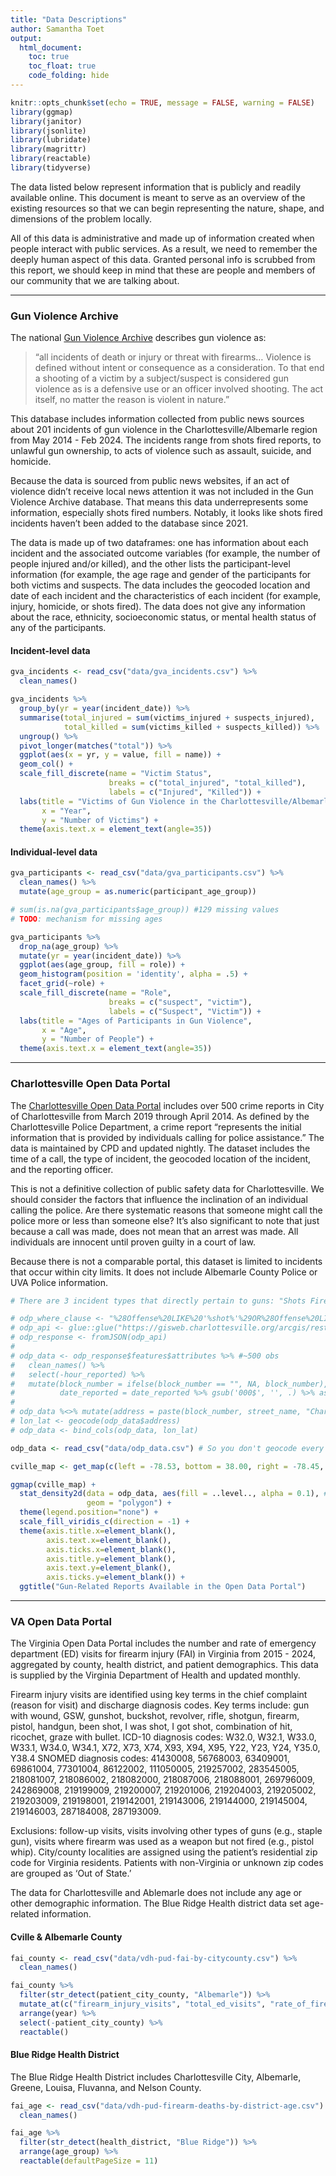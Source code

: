 ```yaml
---
title: "Data Descriptions"
author: Samantha Toet
output: 
  html_document:
    toc: true
    toc_float: true
    code_folding: hide
---
```


```r
knitr::opts_chunk$set(echo = TRUE, message = FALSE, warning = FALSE)
library(ggmap)
library(janitor)
library(jsonlite)
library(lubridate)
library(magrittr)
library(reactable)
library(tidyverse)

```

The data listed below represent information that is publicly and readily available online. This document is meant to serve as an overview of the existing resources so that we can begin representing the nature, shape, and dimensions of the problem locally.

All of this data is administrative and made up of information created when people interact with public services. As a result, we need to remember the deeply human aspect of this data. Granted personal info is scrubbed from this report, we should keep in mind that these are people and members of our community that we are talking about.

---

### Gun Violence Archive {.tabset}

The national [Gun Violence Archive](https://www.gunviolencearchive.org/) describes gun violence as:

> "all incidents of death or injury or threat with firearms... Violence is defined without intent or consequence as a consideration. To that end a shooting of a victim by a subject/suspect is considered gun violence as is a defensive use or an officer involved shooting. The act itself, no matter the reason is violent in nature."

This database includes information collected from public news sources about 201 incidents of gun violence in the Charlottesville/Albemarle region from May 2014 - Feb 2024. The incidents range from shots fired reports, to unlawful gun ownership, to acts of violence such as assault, suicide, and homicide.

Because the data is sourced from public news websites, if an act of violence didn't receive local news attention it was not included in the Gun Violence Archive database. That means this data underrepresents some information, especially shots fired numbers. Notably, it looks like shots fired incidents haven't been added to the database since 2021.

The data is made up of two dataframes: one has information about each incident and the associated outcome variables (for example, the number of people injured and/or killed), and the other lists the participant-level information (for example, the age rage and gender of the participants for both victims and suspects. The data includes the geocoded location and date of each incident and the characteristics of each incident (for example, injury, homicide, or shots fired). The data does not give any information about the race, ethnicity, socioeconomic status, or mental health status of any of the participants.

#### Incident-level data

```r

gva_incidents <- read_csv("data/gva_incidents.csv") %>%
  clean_names() 

gva_incidents %>%
  group_by(yr = year(incident_date)) %>%
  summarise(total_injured = sum(victims_injured + suspects_injured),
            total_killed = sum(victims_killed + suspects_killed)) %>%
  ungroup() %>%
  pivot_longer(matches("total")) %>% 
  ggplot(aes(x = yr, y = value, fill = name)) +
  geom_col() +
  scale_fill_discrete(name = "Victim Status",
                      breaks = c("total_injured", "total_killed"),
                      labels = c("Injured", "Killed")) +
  labs(title = "Victims of Gun Violence in the Charlottesville/Albemarle Region",
       x = "Year",
       y = "Number of Victims") +
  theme(axis.text.x = element_text(angle=35))
```

#### Individual-level data

```r

gva_participants <- read_csv("data/gva_participants.csv") %>%
  clean_names() %>%
  mutate(age_group = as.numeric(participant_age_group))

# sum(is.na(gva_participants$age_group)) #129 missing values 
# TODO: mechanism for missing ages 

gva_participants %>%
  drop_na(age_group) %>%
  mutate(yr = year(incident_date)) %>%
  ggplot(aes(age_group, fill = role)) +
  geom_histogram(position = 'identity', alpha = .5) +
  facet_grid(~role) +
  scale_fill_discrete(name = "Role",
                      breaks = c("suspect", "victim"),
                      labels = c("Suspect", "Victim")) +
  labs(title = "Ages of Participants in Gun Violence",
       x = "Age",
       y = "Number of People") +
  theme(axis.text.x = element_text(angle=35))

```

------------------------------------------------------------------------

### Charlottesville Open Data Portal

The [Charlottesville Open Data Portal](https://opendata.charlottesville.org/datasets/charlottesville::crime-data/about) includes over 500 crime reports in City of Charlottesville from March 2019 through April 2014. As defined by the Charlottesville Police Department, a crime report "represents the initial information that is provided by individuals calling for police assistance." The data is maintained by CPD and updated nightly. The dataset includes the time of a call, the type of incident, the geocoded location of the incident, and the reporting officer.

This is not a definitive collection of public safety data for Charlottesville. We should consider the factors that influence the inclination of an individual calling the police. Are there systematic reasons that someone might call the police more or less than someone else? It's also significant to note that just because a call was made, does not mean that an arrest was made. All individuals are innocent until proven guilty in a court of law.

Because there is not a comparable portal, this dataset is limited to incidents that occur within city limits. It does not include Albemarle County Police or UVA Police information.

```r

# There are 3 incident types that directly pertain to guns: "Shots Fired/Illegal Hunting", "Robbery - Armed", "Weapons Violations"

# odp_where_clause <- "%28Offense%20LIKE%20'%shot%'%29OR%28Offense%20LIKE%20'%armed%'%29OR%28Offense%20LIKE%20'%weapon%'%29"
# odp_api <- glue::glue("https://gisweb.charlottesville.org/arcgis/rest/services/OpenData_2/MapServer/6/query?where={gun_where_clause}&outFields=*&outSR=4326&f=json")
# odp_response <- fromJSON(odp_api)
# 
# odp_data <- odp_response$features$attributes %>% #~500 obs
#   clean_names() %>%
#   select(-hour_reported) %>%
#   mutate(block_number = ifelse(block_number == "", NA, block_number),
#          date_reported = date_reported %>% gsub('000$', '', .) %>% as.numeric() %>% as.POSIXct())
# 
# odp_data %<>% mutate(address = paste(block_number, street_name, "Charlottesville VA"))
# lon_lat <- geocode(odp_data$address)
# odp_data <- bind_cols(odp_data, lon_lat)

odp_data <- read_csv("data/odp_data.csv") # So you don't geocode every time

cville_map <- get_map(c(left = -78.53, bottom = 38.00, right = -78.45, top = 38.07), maptype = "roadmap", color = "bw")

ggmap(cville_map) +
  stat_density2d(data = odp_data, aes(fill = ..level.., alpha = 0.1), # removes 55 values
                 geom = "polygon") +
  theme(legend.position="none") +
  scale_fill_viridis_c(direction = -1) +
  theme(axis.title.x=element_blank(),
        axis.text.x=element_blank(),
        axis.ticks.x=element_blank(),
        axis.title.y=element_blank(),
        axis.text.y=element_blank(),
        axis.ticks.y=element_blank()) +
  ggtitle("Gun-Related Reports Available in the Open Data Portal")

```

------------------------------------------------------------------------

### VA Open Data Portal {.tabset}

The Virginia Open Data Portal includes the number and rate of emergency department (ED) visits for firearm injury (FAI) in Virginia from 2015 - 2024, aggregated by county, health district, and patient demographics. This data is supplied by the Virginia Department of Health and updated monthly. 

Firearm injury visits are identified using key terms in the chief complaint (reason for visit) and discharge diagnosis codes. Key terms include: gun with wound, GSW, gunshot, buckshot, revolver, rifle, shotgun, firearm, pistol, handgun, been shot, I was shot, I got shot, combination of hit, ricochet, graze with bullet. ICD-10 diagnosis codes: W32.0, W32.1, W33.0, W33.1, W34.0, W34.1, X72, X73, X74, X93, X94, X95, Y22, Y23, Y24, Y35.0, Y38.4 SNOMED diagnosis codes: 41430008, 56768003, 63409001, 69861004, 77301004, 86122002, 111050005, 219257002, 283545005, 218081007, 218086002, 218082000, 218087006, 218088001, 269796009, 242869008, 219199009, 219200007, 219201006, 219204003, 219205002, 219203009, 219198001, 219142001, 219143006, 219144000, 219145004, 219146003, 287184008, 287193009. 

Exclusions: follow-up visits, visits involving other types of guns (e.g., staple gun), visits where firearm was used as a weapon but not fired (e.g., pistol whip). City/county localities are assigned using the patient's residential zip code for Virginia residents. Patients with non-Virginia or unknown zip codes are grouped as 'Out of State.' 

The data for Charlottesville and Ablemarle does not include any age or other demographic information. The Blue Ridge Health district data set age-related information. 

#### Cville & Albemarle County

```r

fai_county <- read_csv("data/vdh-pud-fai-by-citycounty.csv") %>%
  clean_names()

fai_county %>%
  filter(str_detect(patient_city_county, "Albemarle")) %>%
  mutate_at(c("firearm_injury_visits", "total_ed_visits", "rate_of_firearm_injuries_per_10k_ed_visits"), as.numeric) %>%
  arrange(year) %>%
  select(-patient_city_county) %>%
  reactable()

```

#### Blue Ridge Health District

The Blue Ridge Health District includes Charlottesville City, Albemarle, Greene, Louisa, Fluvanna, and Nelson County. 

```r

fai_age <- read_csv("data/vdh-pud-firearm-deaths-by-district-age.csv") %>%
  clean_names() 

fai_age %>%
  filter(str_detect(health_district, "Blue Ridge")) %>%
  arrange(age_group) %>%
  reactable(defaultPageSize = 11)
```


